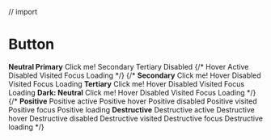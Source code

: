 // import

<Meta title="Components/Button" />

# Button

<gds-main>
  <gds-buttons>
    <gds-row>
      <strong>Neutral Primary</strong>
      <gds-button
        set="positive"
        variant="primary"
        lead="plus"
        trail="plus"
        effect="ripple"
      >
        Click me!
      </gds-button>
      <gds-button
        set="positive"
        variant="secondary"
        state="active"
        lead="plus"
        trail="plus"
        effect="ripple"
      >
        Secondary
      </gds-button>
      <gds-button
        set="positive"
        variant="tertiary"
        state="active"
        lead="plus"
        trail="plus"
        effect="ripple"
      >
        Tertiary
      </gds-button>
      <gds-button
        set="positive"
        variant="primary"
        state="disabled"
        lead="plus"
        trail="plus"
        effect="ripple"
      >
        Disabled
      </gds-button>
      {/* <gds-button trail="plus" hover>
        Hover
      </gds-button>
      <gds-button active>Active</gds-button>
      <gds-button disabled>Disabled</gds-button>
      <gds-button visited>Visited</gds-button>
      <gds-button focus>Focus</gds-button>
      <gds-button loading>Loading</gds-button> */}
    </gds-row>
    {/* <gds-row>
      <strong>Secondary</strong>
      <gds-button secondary active leadingIcon="plus">
        Click me!
      </gds-button>
      <gds-button secondary hover>
        Hover
      </gds-button>
      <gds-button secondary disabled>
        Disabled
      </gds-button>
      <gds-button secondary visited>
        Visited
      </gds-button>
      <gds-button secondary focus>
        Focus
      </gds-button>
      <gds-button secondary loading>
        Loading
      </gds-button>
    </gds-row>
    <gds-row>
      <strong>Tertiary</strong>
      <gds-button tertiary active>
        Click me!
      </gds-button>
      <gds-button tertiary hover>
        Hover
      </gds-button>
      <gds-button tertiary disabled>
        Disabled
      </gds-button>
      <gds-button tertiary visited>
        Visited
      </gds-button>
      <gds-button tertiary focus>
        Focus
      </gds-button>
      <gds-button tertiary loading>
        Loading
      </gds-button>
    </gds-row>
    <gds-row>
      <strong>Dark: Neutral</strong>
      <gds-button dark-mode active>
        Click me!
      </gds-button>
      <gds-button dark-mode hover>
        Hover
      </gds-button>
      <gds-button dark-mode disabled>
        Disabled
      </gds-button>
      <gds-button dark-mode visited>
        Visited
      </gds-button>
      <gds-button dark-mode focus>
        Focus
      </gds-button>
      <gds-button dark-mode loading>
        Loading
      </gds-button>
    </gds-row> */}
  </gds-buttons>
  {/* <gds-buttons positive>
    <strong>Positive</strong>
    <gds-button positive active>
      Positive active
    </gds-button>
    <gds-button positive hover>
      Positive hover
    </gds-button>
    <gds-button positive disabled>
      Positive disabled
    </gds-button>
    <gds-button positive visited>
      Positive visited
    </gds-button>
    <gds-button positive focus>
      Positive focus
    </gds-button>
    <gds-button positive loading>
      Positive loading
    </gds-button>
  </gds-buttons>
  <gds-buttons>
    <strong>Destructive</strong>
    <gds-button destructive active>
      Destructive active
    </gds-button>
    <gds-button destructive hover>
      Destructive hover
    </gds-button>
    <gds-button destructive disabled>
      Destructive disabled
    </gds-button>
    <gds-button destructive visited>
      Destructive visited
    </gds-button>
    <gds-button destructive focus>
      Destructive focus
    </gds-button>
    <gds-button destructive loading>
      Destructive loading
    </gds-button>
  </gds-buttons> */}
</gds-main>
